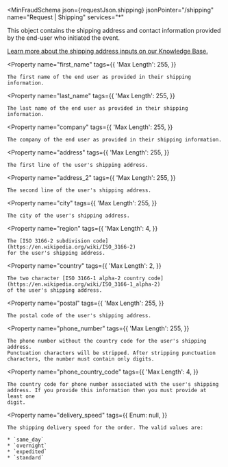 
<MinFraudSchema
  json={requestJson.shipping}
  jsonPointer="/shipping"
  name="Request | Shipping"
  services="*"
>
  This object contains the shipping address and contact information provided
  by the end-user who initiated the event.

[Learn more about the shipping address inputs on our Knowledge Base.](https://support.maxmind.com/hc/en-us/articles/5447224594075-Billing-and-Shipping-Inputs#h_01G0YN4GGRCC99P2HH0X54RFVA)

  <Property
    name="first_name"
    tags={{
      'Max Length': 255,
    }}
  >
    The first name of the end user as provided in their shipping information.
  </Property>

  <Property
    name="last_name"
    tags={{
      'Max Length': 255,
    }}
  >
    The last name of the end user as provided in their shipping information.
  </Property>

  <Property
    name="company"
    tags={{
      'Max Length': 255,
    }}
  >
    The company of the end user as provided in their shipping information.
  </Property>

  <Property
    name="address"
    tags={{
      'Max Length': 255,
    }}
  >
    The first line of the user's shipping address.
  </Property>

  <Property
    name="address_2"
    tags={{
      'Max Length': 255,
    }}
  >
    The second line of the user's shipping address.
  </Property>

  <Property
    name="city"
    tags={{
      'Max Length': 255,
    }}
  >
    The city of the user's shipping address.
  </Property>

  <Property
    name="region"
    tags={{
      'Max Length': 4,
    }}
  >
    The [ISO 3166-2 subdivision code](https://en.wikipedia.org/wiki/ISO_3166-2)
    for the user's shipping address.
  </Property>

  <Property
    name="country"
    tags={{
      'Max Length': 2,
    }}
  >
    The two character [ISO 3166-1 alpha-2 country code](https://en.wikipedia.org/wiki/ISO_3166-1_alpha-2)
    of the user's shipping address.
  </Property>

  <Property
    name="postal"
    tags={{
      'Max Length': 255,
    }}
  >
    The postal code of the user's shipping address.
  </Property>

  <Property
    name="phone_number"
    tags={{
      'Max Length': 255,
    }}
  >
    The phone number without the country code for the user's shipping address.
    Punctuation characters will be stripped. After stripping punctuation
    characters, the number must contain only digits.
  </Property>

  <Property
    name="phone_country_code"
    tags={{
      'Max Length': 4,
    }}
  >
    The country code for phone number associated with the user's shipping
    address. If you provide this information then you must provide at least one
    digit.
  </Property>

  <Property
    name="delivery_speed"
    tags={{
      Enum: null,
    }}
  >
    The shipping delivery speed for the order. The valid values are:

    * `same_day`
    * `overnight`
    * `expedited`
    * `standard`

  </Property>
</MinFraudSchema>
